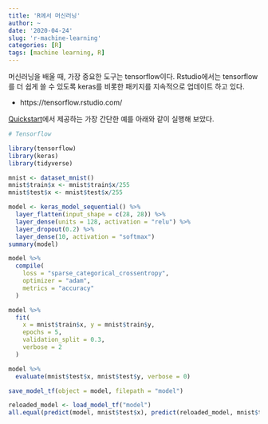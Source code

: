 ```yaml
---
title: 'R에서 머신러닝'
author: ~
date: '2020-04-24'
slug: 'r-machine-learning'
categories: [R]
tags: [machine learning, R]
---
```


머신러닝을 배울 때, 가장 중요한 도구는 tensorflow이다. Rstudio에서는 tensorflow를 더 쉽게 쓸 수 있도록 keras를 비롯한 패키지를 지속적으로 업데이트 하고 있다.

- https://tensorflow.rstudio.com/

[Quickstart](https://tensorflow.rstudio.com/tutorials/beginners/)에서 제공하는 가장 간단한 예를 아래와 같이 실행해 보았다.

```r
# Tensorflow

library(tensorflow)
library(keras)
library(tidyverse)

mnist <- dataset_mnist()
mnist$train$x <- mnist$train$x/255
mnist$test$x <- mnist$test$x/255

model <- keras_model_sequential() %>% 
  layer_flatten(input_shape = c(28, 28)) %>% 
  layer_dense(units = 128, activation = "relu") %>% 
  layer_dropout(0.2) %>% 
  layer_dense(10, activation = "softmax")
summary(model)

model %>% 
  compile(
    loss = "sparse_categorical_crossentropy",
    optimizer = "adam",
    metrics = "accuracy"
  )

model %>% 
  fit(
    x = mnist$train$x, y = mnist$train$y,
    epochs = 5,
    validation_split = 0.3,
    verbose = 2
  )

model %>% 
  evaluate(mnist$test$x, mnist$test$y, verbose = 0)

save_model_tf(object = model, filepath = "model")

reloaded_model <- load_model_tf("model")
all.equal(predict(model, mnist$test$x), predict(reloaded_model, mnist$test$x))
```